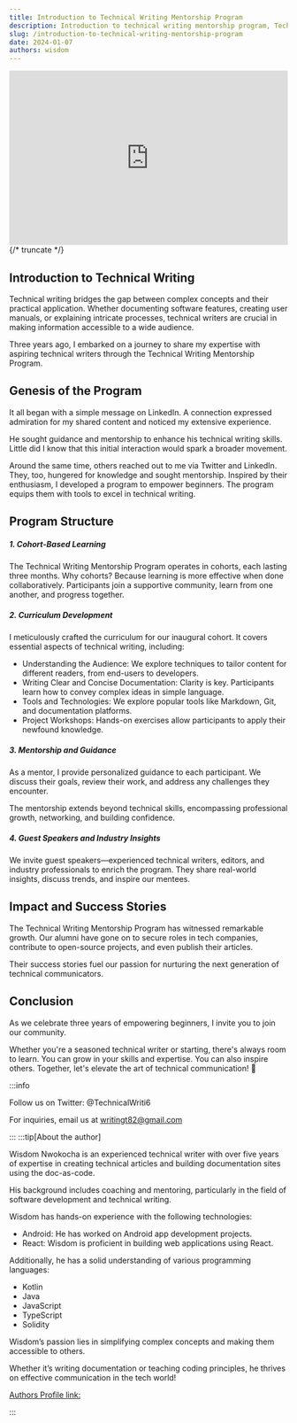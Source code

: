 ```yaml
---
title: Introduction to Technical Writing Mentorship Program
description: Introduction to technical writing mentorship program, Technical writing bridges the gap between complex concepts and their practical application. Whether documenting software features, creating user manuals, or explaining intricate processes, technical writers are crucial in making information accessible to a wide audience
slug: /introduction-to-technical-writing-mentorship-program
date: 2024-01-07
authors: wisdom
---
```


<iframe
  width="100%"
  height="315"
  src="https://www.youtube.com/embed/4AVQ7Sr3UZI"
  title="Introduction to technical writing"
  frameborder="0"
  allow="accelerometer; clipboard-write; encrypted-media; gyroscope; picture-in-picture"
  allowfullscreen
></iframe>
{/* truncate */}

## Introduction to Technical Writing

Technical writing bridges the gap between complex concepts and their practical application.
Whether documenting software features, creating user manuals, or explaining intricate
processes, technical writers are crucial in making information accessible to a wide
audience.

Three years ago, I embarked on a journey to share my expertise with aspiring technical writers through the Technical Writing Mentorship Program.

## Genesis of the Program

It all began with a simple message on LinkedIn. A connection expressed admiration for my shared content and noticed my extensive experience.

He sought guidance and mentorship to enhance his technical writing skills. Little did I know that this initial interaction would spark a broader movement.

Around the same time, others reached out to me via Twitter and LinkedIn. They, too, hungered for knowledge and sought mentorship. Inspired by their enthusiasm, I developed a program to empower beginners. The program equips them with tools to excel in technical writing.

## Program Structure

##### 1. Cohort-Based Learning

The Technical Writing Mentorship Program operates in cohorts, each lasting three months. Why cohorts? Because learning is more effective when done collaboratively. Participants join a supportive community, learn from one another, and progress together.

##### 2. Curriculum Development

I meticulously crafted the curriculum for our inaugural cohort. It covers essential aspects of technical writing, including:

- Understanding the Audience: We explore techniques to tailor content for different readers, from end-users to developers.
- Writing Clear and Concise Documentation: Clarity is key. Participants learn how to convey complex ideas in simple language.
- Tools and Technologies: We explore popular tools like Markdown, Git, and documentation platforms.
- Project Workshops: Hands-on exercises allow participants to apply their newfound knowledge.

##### 3. Mentorship and Guidance

As a mentor, I provide personalized guidance to each participant. We discuss their goals, review their work, and address any challenges they encounter.

The mentorship extends beyond technical skills, encompassing professional growth, networking, and building confidence.

##### 4. Guest Speakers and Industry Insights

We invite guest speakers—experienced technical writers, editors, and industry professionals to enrich the program. They share real-world insights, discuss trends, and inspire our mentees.

## Impact and Success Stories

The Technical Writing Mentorship Program has witnessed remarkable growth. Our alumni have gone on to secure roles in tech companies, contribute to open-source projects, and even publish their articles.

Their success stories fuel our passion for nurturing the next generation of technical communicators.

## Conclusion

As we celebrate three years of empowering beginners, I invite you to join our community.

Whether you're a seasoned technical writer or starting, there's always room to learn. You can grow in your skills and expertise. You can also inspire others. Together, let's elevate the art of technical communication! 🚀

:::info

Follow us on Twitter: @TechnicalWriti6

For inquiries, email us at writingt82@gmail.com

:::
:::tip[About the author]

Wisdom Nwokocha is an experienced technical writer with over five years of expertise in creating technical articles and building documentation sites using the doc-as-code.

His background includes coaching and mentoring, particularly in the field of software development and technical writing.

Wisdom has hands-on experience with the following technologies:

- Android: He has worked on Android app development projects.
- React: Wisdom is proficient in building web applications using React.

Additionally, he has a solid understanding of various programming languages:

- Kotlin
- Java
- JavaScript
- TypeScript
- Solidity

Wisdom’s passion lies in simplifying complex concepts and making them accessible to others.

Whether it’s writing documentation or teaching coding principles, he thrives on effective communication in the tech world!

[Authors Profile link:](https://linkedin.com/in/joklinztech)

:::
